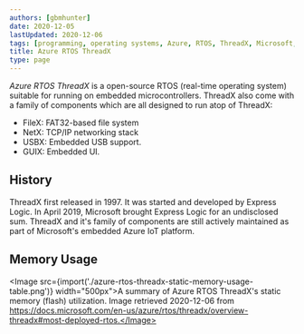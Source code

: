 ```yaml
---
authors: [gbmhunter]
date: 2020-12-05
lastUpdated: 2020-12-06
tags: [programming, operating systems, Azure, RTOS, ThreadX, Microsoft, NetX, USBX, GUIX, memory usage, flash, microcontroller, cloud, IoT]
title: Azure RTOS ThreadX
type: page
---
```


<WarningIsNotes />

_Azure RTOS ThreadX_ is a open-source RTOS (real-time operating system) suitable for running on embedded microcontrollers. ThreadX also come with a family of components which are all designed to run atop of ThreadX:

* FileX: FAT32-based file system
* NetX: TCP/IP networking stack
* USBX: Embedded USB support.
* GUIX: Embedded UI.

## History

ThreadX first released in 1997. It was started and developed by Express Logic. In April 2019, Microsoft brought Express Logic for an undisclosed sum. ThreadX and it's family of components are still actively maintained as part of Microsoft's embedded Azure IoT platform.

## Memory Usage

<Image src={import('./azure-rtos-threadx-static-memory-usage-table.png')} width="500px">A summary of Azure RTOS ThreadX's static memory (flash) utilization. Image retrieved 2020-12-06 from https://docs.microsoft.com/en-us/azure/rtos/threadx/overview-threadx#most-deployed-rtos.</Image>
